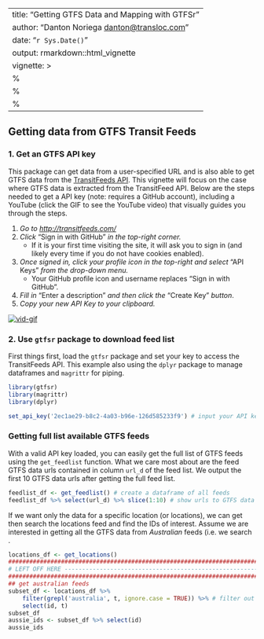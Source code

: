 
---
title: "Getting GTFS Data and Mapping with GTFSr"
author: "Danton Noriega <danton@transloc.com>"
date: "`r Sys.Date()`"
output: rmarkdown::html_vignette
vignette: >
  %\VignetteIndexEntry{Using GTFSr}
  %\VignetteEngine{knitr::rmarkdown}
  %\VignetteEncoding{UTF-8}
---

## Getting data from GTFS Transit Feeds

### 1. Get an GTFS API key

This package can get data from a user-specified URL and is also able to get GTFS data from the [TransitFeeds API](http://transitfeeds.com/api/). This vignette will focus on the case where GTFS data is extracted from the TransitFeed API. Below are the steps needed to get a API key (note: requires a GitHub account), including a YouTube (click the GIF to see the YouTube video) that visually guides you through the steps.

1. *Go to [http://transitfeeds.com/](http://transitfeeds.com/)*
2. *Click* "Sign in with GitHub" *in the top-right corner.*
	- If it is your first time visiting the site, it will ask you to sign in (and likely every time if you do not have cookies enabled).
3. *Once signed in, click your profile icon in the top-right and select* "API Keys" *from the drop-down menu.*
	- Your GitHub profile icon and username replaces "Sign in with GitHub".
4. *Fill in* "Enter a description" *and then click the* "Create Key" *button*.
5. *Copy your new API Key to your clipboard.*

[![vid-gif](https://j.gifs.com/kRNVY5.gif)](https://youtu.be/ufM67FoIMho)



### 2. Use `gtfsr` package to download feed list

First things first, load the `gtfsr` package and set your key to access the TransitFeeds API. This example also using the `dplyr` package to manage dataframes and `magrittr` for piping.

```r
library(gtfsr)
library(magrittr)
library(dplyr)

set_api_key('2ec1ae29-b8c2-4a03-b96e-126d585233f9') # input your API key here
```

### Getting full list available GTFS feeds

With a valid API key loaded, you can easily get the full list of GTFS feeds using the `get_feedlist` function. What we care most about are the feed GTFS data urls contained in column `url_d` of the feed list. We output the first 10 GTFS data urls after getting the full feed list.

```r
feedlist_df <- get_feedlist() # create a dataframe of all feeds
feedlist_df %>% select(url_d) %>% slice(1:10) # show urls to GTFS data from first 5 feeds
```

If we want only the data for a specific location (or locations), we can get then search the locations feed and find the IDs of interest. Assume we are interested in getting all the GTFS data from *Australian* feeds (i.e. we search .


```r
locations_df <- get_locations()
#################################################################################
# LEFT OFF HERE ----------------------------------------------------------
#################################################################################
## get australian feeds
subset_df <- locations_df %>%
    filter(grepl('australia', t, ignore.case = TRUE)) %>% # filter out locations with "australia" in name
    select(id, t)
subset_df
aussie_ids <- subset_df %>% select(id)
aussie_ids
```
